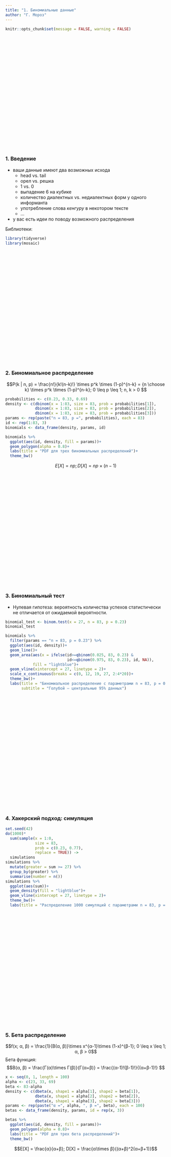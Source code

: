 ```yaml
---
title: "1. Биномиальные данные"
author: "Г. Мороз"
---
```


```r
knitr::opts_chunk$set(message = FALSE, warning = FALSE)
```

<style>
.parallax {
    /* The image used */
    background-image: url("1_coin.jpg");

    /* Set a specific height */
    min-height: 350px; 

    /* Create the parallax scrolling effect */
    background-attachment: fixed;
    background-position: center;
    background-repeat: no-repeat;
    background-size: auto;
}
</style>

<div class="parallax"></div>


### 1. Введение

* ваши данные имеют два возможных исхода
    * head vs.  tail
    * орел vs. решка
    * 1 vs. 0
    * выпадение 6 на кубике
    * количество диалектных vs. недиалектных форм у одного информанта
    * употребление слова _кенгуру_ в некотором тексте
    * ...
    
* у вас есть идеи по поводу возможного распределения

Библиотеки:
```r
library(tidyverse)
library(mosaic)
```

<div class="parallax"></div>

### 2. Биномиальное  распределение

$$P(k | n, p) = \frac{n!}{k!(n-k)!} \times p^k \times (1-p)^{n-k} =  {n \choose k} \times p^k \times (1-p)^{n-k}; 0 \leq p \leq 1; n, k > 0 $$

```r
probabilities <- c(0.23, 0.33, 0.69)
density <- c(dbinom(x = 1:83, size = 83, prob = probabilities[1]),
             dbinom(x = 1:83, size = 83, prob = probabilities[2]),
             dbinom(x = 1:83, size = 83, prob = probabilities[3]))
params <- rep(paste("n = 83, p =", probabilities), each = 83)
id <- rep(1:83, 3)
binomials <- data_frame(density, params, id)

binomials %>% 
  ggplot(aes(id, density, fill = params))+
  geom_polygon(alpha = 0.8)+
  labs(title = "PDF для трех биномиальных распределений")+
  theme_bw()
```

$$E[X] = np; D[X] = np\times(n-1)$$

<div class="parallax"></div>

### 3. Биномиальный тест

* Нулевая гипотеза: вероятность количества успехов статистически не отличается от ожидаемой вероятности.

```r
binomial_test <- binom.test(x = 27, n = 83, p = 0.23)
binomial_test
```

```r
binomials %>% 
  filter(params == "n = 83, p = 0.23") %>% 
  ggplot(aes(id, density))+
  geom_line()+
  geom_area(aes(x = ifelse(id>=qbinom(0.025, 83, 0.23) &
                           id<=qbinom(0.975, 83, 0.23), id, NA)),
            fill = "lightblue")+
  geom_vline(xintercept = 27, linetype = 2)+
  scale_x_continuous(breaks = c(0, 12, 19, 27, 2:4*20))+
  theme_bw()+
  labs(title = "Биномиальное распределение с параметрами n = 83, p = 0.23",
       subtitle = "Голубой — центральные 95% данных")
```


<div class="parallax"></div>

### 4. Хакерский подход: симуляция
```r
set.seed(42)
do(1000)*
  sum(sample(x = 1:0, 
             size = 83, 
             prob = c(0.23, 0.77), 
             replace = TRUE)) ->
  simulations
simulations %>% 
  mutate(greater = sum >= 27) %>% 
  group_by(greater) %>% 
  summarise(number = n())
simulations %>% 
  ggplot(aes(sum))+
  geom_density(fill = "lightblue")+
  geom_vline(xintercept = 27, linetype = 2)+
  theme_bw()+
  labs(title = "Распределение 1000 симуляций с параметрами n = 83, p = 0.23")
```

<div class="parallax"></div>


### 5. Бета распределение

$$f(x; α, β) = \frac{1}{B(α, β)}\times x^{α-1}\times (1-x)^{β-1}; 0 \leq x \leq 1; α, β > 0$$
Бета функция:
$$Β(α, β) = \frac{Γ(α)\times Γ(β)}{Γ(α+β)} = \frac{(α-1)!(β-1)!}{(α+β-1)!} $$

```r
x <- seq(0, 1, length = 100)
alpha <- c(23, 33, 69)
beta <- 83-alpha
density <- c(dbeta(x, shape1 = alpha[1], shape2 = beta[1]),
             dbeta(x, shape1 = alpha[2], shape2 = beta[2]),
             dbeta(x, shape1 = alpha[3], shape2 = beta[3]))
params <- rep(paste("α =", alpha, ", β =", beta), each = 100)
betas <- data_frame(density, params, id = rep(x, 3))

betas %>% 
  ggplot(aes(id, density, fill = params))+
  geom_polygon(alpha = 0.8)+
  labs(title = "PDF для трех бета распределений")+
  theme_bw()
```

$$Ε[X] = \frac{α}{α+β}; D[X] = \frac{α\times β}{(α+β)^2(α+β+1)}$$


<div class="parallax"></div>

### 6. Байесовский подход

$$P(θ|y) = \frac{P(θ)P(y|θ)}{P(y)}$$

<div class="parallax"></div>
